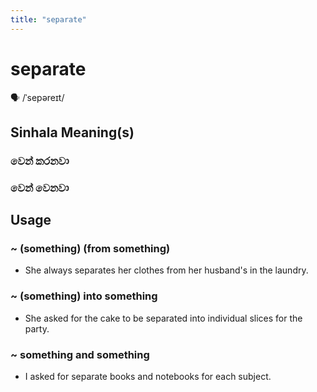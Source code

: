 ```yaml
---
title: "separate"
---
```


# separate

🗣️ /ˈsepəreɪt/

## Sinhala Meaning(s)

### වෙන් කරනවා
### වෙන් වෙනවා

## Usage

### ~ (something) (from something)

- She always separates her clothes from her husband's in the laundry.


### ~ (something) into something

- She asked for the cake to be separated into individual slices for the party.


### ~ something and something

- I asked for separate books and notebooks for each subject.

